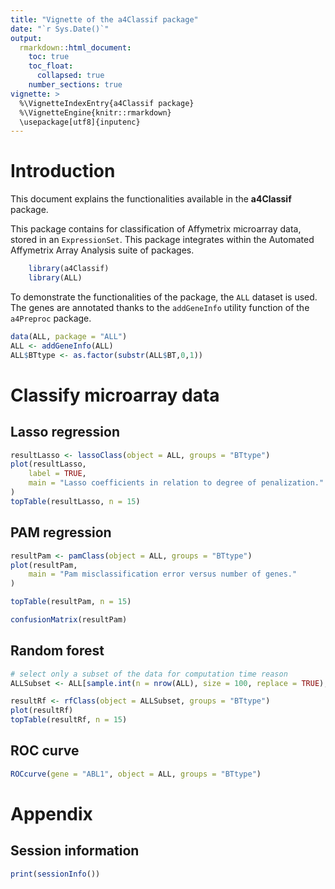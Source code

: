 ```yaml
---
title: "Vignette of the a4Classif package"
date: "`r Sys.Date()`"
output: 
  rmarkdown::html_document:
    toc: true
    toc_float:
      collapsed: true
    number_sections: true
vignette: >
  %\VignetteIndexEntry{a4Classif package}
  %\VignetteEngine{knitr::rmarkdown}
  \usepackage[utf8]{inputenc}
---
```


# Introduction

This document explains the functionalities available in the
**a4Classif** package.

This package contains for classification of Affymetrix microarray data,
stored in an `ExpressionSet`.
This package integrates within the Automated Affymetrix Array Analysis 
suite of packages.

```r

	library(a4Classif)
	library(ALL)

```

To demonstrate the functionalities of the package, the `ALL`
dataset is used.
The genes are annotated thanks to the `addGeneInfo` utility function
of the `a4Preproc` package.

```r

data(ALL, package = "ALL")
ALL <- addGeneInfo(ALL)
ALL$BTtype <- as.factor(substr(ALL$BT,0,1))

```

# Classify microarray data

## Lasso regression

```r

resultLasso <- lassoClass(object = ALL, groups = "BTtype")
plot(resultLasso, 
	label = TRUE, 
	main = "Lasso coefficients in relation to degree of penalization."
)
topTable(resultLasso, n = 15)

```

## PAM regression

```r

resultPam <- pamClass(object = ALL, groups = "BTtype")
plot(resultPam, 
	main = "Pam misclassification error versus number of genes."
)

topTable(resultPam, n = 15)

confusionMatrix(resultPam)

```

## Random forest

```r

# select only a subset of the data for computation time reason
ALLSubset <- ALL[sample.int(n = nrow(ALL), size = 100, replace = TRUE), ]

resultRf <- rfClass(object = ALLSubset, groups = "BTtype")
plot(resultRf)
topTable(resultRf, n = 15)

```

## ROC curve

```r

ROCcurve(gene = "ABL1", object = ALL, groups = "BTtype")

```

# Appendix

## Session information

```r
print(sessionInfo())
```